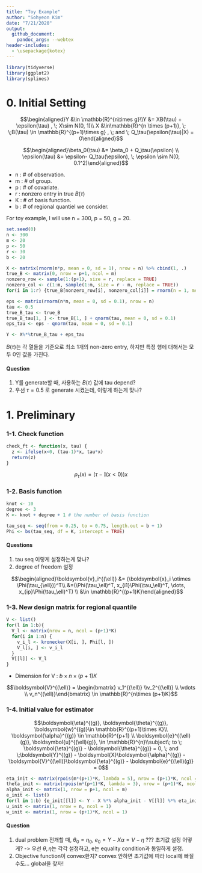 ```yaml
---
title: "Toy Example"
author: "Sohyeon Kim"
date: "7/21/2020"
output: 
  github_document:
    pandoc_args: --webtex
header-includes:
  - \usepackage{kotex}
---
```


```r
library(tidyverse)
library(ggplot2)
library(splines)
```


# 0. Initial Setting

$$\begin{aligned}Y &\in \mathbb{R}^{n\times g}\\Y &= XB(\tau) + \epsilon(\tau) , \; X\sim N(0, 1)\\ X &\in\mathbb{R}^{n \times (p+1)}, \; \;B(\tau) \in \mathbb{R}^{(p+1)\times g} , \; and \; Q_\tau(\epsilon(\tau)|X) = 0\end{aligned}$$

$$\begin{aligned}\beta_0(\tau) &= \beta_0 + Q_\tau(\epsilon) \\ \epsilon(\tau) &= \epsilon- Q_\tau(\epsilon), \; \epsilon \sim N(0, 0.1^2)\end{aligned}$$

 * n : # of observation. 
 * m : # of group. 
 * p : # of covariate. 
 * r : nonzero entry in true $B(\tau)$
 * K : # of basis function.
 * b : # of regional quantiel we consider.
 
For toy example, I will use n = 300, p = 50, g = 20.

```r
set.seed(0)
n <- 300
m <- 20
p <- 50
r <- 30
b <- 20

X <- matrix(rnorm(n*p, mean = 0, sd = 1), nrow = n) %>% cbind(1, .)     #add intercept term in X
true_B <- matrix(0, nrow = p+1, ncol = m) 
nonzero_row <- sample(1:(p+1), size = r, replace = TRUE)
nonzero_col <- c(1:m, sample(1:m, size = r - m, replace = TRUE))
for(i in 1:r) {true_B[nonzero_row[i], nonzero_col[i]] = rnorm(n = 1, mean = 3, sd = 1)}

eps <- matrix(rnorm(n*m, mean = 0, sd = 0.1), nrow = n)
tau <- 0.5
true_B_tau <- true_B
true_B_tau[1, ] <- true_B[1, ] + qnorm(tau, mean = 0, sd = 0.1)
eps_tau <- eps - qnorm(tau, mean = 0, sd = 0.1)

Y <- X%*%true_B_tau + eps_tau
```

$B(\tau)$는 각 열들을 기준으로 최소 1개의 non-zero entry, 하지만 특정 행에 대해서는 모두 0인 값을 가진다. 


#### Question

 1. Y를 generate할 때, 사용하는 $B(\tau)$ 값에 tau depend? 
 2. 우선 $\tau = 0.5$ 로 generate 시켰는데, 이렇게 하는게 맞나? 

# 1. Preliminary
 
### 1-1. Check function

```r
check_ft <- function(x, tau) {
  z <- ifelse(x<0, (tau-1)*x, tau*x)
  return(z)
}
```

$$\rho_\tau(x) = (\tau - \mathbb{I}(x<0))x$$

### 1-2. Basis function

```r
knot <- 10
degree <- 3
K <- knot + degree + 1 # the number of basis function

tau_seq <- seq(from = 0.25, to = 0.75, length.out = b + 1) 
Phi <- bs(tau_seq, df = K, intercept = TRUE)
```


#### Questions
  1. tau seq 이렇게 설정하는게 맞나?
  2. degree of freedom 설정

$$\begin{aligned}\boldsymbol{v}_i^{(\ell)} &= (\boldsymbol{x}_i \otimes \Phi(\tau_{\ell}))^T\\ &=(\Phi(\tau_\ell)^T, x_{i1}\Phi(\tau_\ell)^T, \dots, x_{ip}\Phi(\tau_\ell)^T) \\ &\in \mathbb{R}^{(p+1)K}\end{aligned}$$

### 1-3. New design matrix for regional quantile

```r
V <- list()
for(l in 1:b){
  V_l <- matrix(nrow = n, ncol = (p+1)*K)
  for(i in 1:n) {
    v_i_l <- kronecker(X[i, ], Phi[l, ])
    V_l[i, ] <- v_i_l 
  }
  V[[l]] <- V_l
}
```


 * Dimension for V : $b \times n \times (p+1)K$

$$\boldsymbol{V}^{(\ell)} = \begin{bmatrix} v_1^{(\ell)} \\v_2^{(\ell)} \\ \vdots \\ v_n^{(\ell)}\end{bmatrix} \in \mathbb{R}^{n\times (p+1)K}$$

### 1-4. Initial value for estimator


$$\boldsymbol{\eta}^{(g)}, \boldsymbol{\theta}^{(g)}, \boldsymbol{w}^{(g)}\in \mathbb{R}^{(p+1)\times K}\\ \boldsymbol{\alpha}^{(g)} \in \mathbb{R}^{p+1} \\ \boldsymbol{e}^{(\ell)(g)}, \boldsymbol{u}^{(\ell)(g)}, \in \mathbb{R}^{n}\\subject\; to \; \boldsymbol{\eta}^{(g)} - \boldsymbol{\theta}^{(g)} = 0, \; and \;\boldsymbol{Y}^{(g)} - \boldsymbol{X}\boldsymbol{\alpha}^{(g)} - \boldsymbol{V}^{(\ell)}\boldsymbol{\eta}^{(g)} - \boldsymbol{e}^{(\ell)(g)} = 0$$


```r
eta_init <- matrix(rpois(m*(p+1)*K, lambda = 5), nrow = (p+1)*K, ncol = m) # theta와 동일하게?
theta_init <- matrix(rpois(m*(p+1)*K, lambda = 3), nrow = (p+1)*K, ncol = m) # Quant reg값?
alpha_init <- matrix(1, nrow = p+1, ncol = m)
e_init <- list()
for(l in 1:b) {e_init[[l]] <- Y - X %*% alpha_init - V[[l]] %*% eta_init}
u_init <- matrix(1, nrow = n, ncol = 1)
w_init <- matrix(1, nrow = (p+1)*K, ncol = 1)
```


####     Question
  1. dual problem 전개할 때, $\theta_0 = \eta_0, \;e_0 = Y-X\alpha=V-\eta$ ??? 초기값 설정 어떻게?
    -> 우선 $\theta, \eta$는 각각 설정하고, e는 equality condition과 동일하게 설정.
  2. Objective function이 convex한지? convex 안하면 초기값에 따라 local에 빠질 수도... global을 찾자!
















